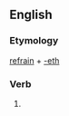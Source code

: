 ==English==

===Etymology===
[[refrain]] + [[-eth]]

===Verb===
{{infl|en|verb form}}

# {{archaic third-person singular of|refrain}}